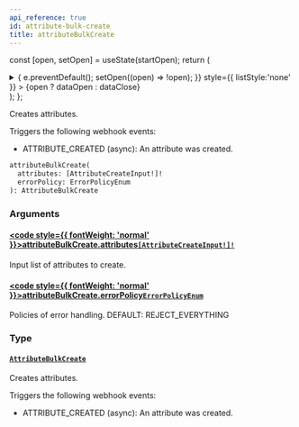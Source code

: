 ```yaml
---
api_reference: true
id: attribute-bulk-create
title: attributeBulkCreate
---
```






const [open, setOpen] = useState(startOpen);
return (
<details {...(open ? { open: true } : {})} className="details" style={{ border:'none', boxShadow:'none', background:'var(--ifm-background-color)' }}>
<summary
onClick={(e) => {
e.preventDefault();
setOpen((open) => !open);
}}
style={{ listStyle:'none' }} >
{open ? dataOpen : dataClose}
</summary>
{open && children}
</details>
);
};

Creates attributes.

Triggers the following webhook events:

- ATTRIBUTE_CREATED (async): An attribute was created.

```graphql
attributeBulkCreate(
  attributes: [AttributeCreateInput!]!
  errorPolicy: ErrorPolicyEnum
): AttributeBulkCreate
```

### Arguments

#### [<code style={{ fontWeight: 'normal' }}>attributeBulkCreate.<b>attributes</b></code>](#)<Bullet />[`[AttributeCreateInput!]!`](../../../api-reference/attributes/inputs/attribute-create-input.mdx) <Badge class="badge badge--secondary" text="non-null"/> <Badge class="badge badge--secondary" text="input"/> <Badge class="badge badge--secondary" text="attributes"/>

Input list of attributes to create.

#### [<code style={{ fontWeight: 'normal' }}>attributeBulkCreate.<b>errorPolicy</b></code>](#)<Bullet />[`ErrorPolicyEnum`](../../../api-reference/miscellaneous/enums/error-policy-enum.mdx) <Badge class="badge badge--secondary" text="enum"/> <Badge class="badge badge--secondary" text="miscellaneous"/>

Policies of error handling. DEFAULT: REJECT_EVERYTHING

### Type

#### [`AttributeBulkCreate`](../../../api-reference/attributes/objects/attribute-bulk-create.mdx) <Badge class="badge badge--secondary" text="object"/> <Badge class="badge badge--secondary" text="attributes"/>

Creates attributes.

Triggers the following webhook events:

- ATTRIBUTE_CREATED (async): An attribute was created.
